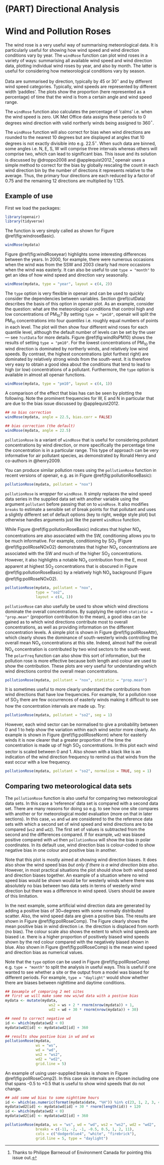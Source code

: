 # (PART) Directional Analysis {-}

# Wind and Pollution Roses {#windRose}

The wind rose is a very useful way of summarising meteorological data.
It is particularly useful for showing how wind speed and wind direction
conditions vary by year. The `windRose` function can plot wind roses in
a variety of ways: summarising all available wind speed and wind
direction data, plotting individual wind roses by year, and also by
month. The latter is useful for considering how meteorological
conditions vary by season.

Data are summarised by direction, typically by 45 or 30$^\circ$ and by
different wind speed categories. Typically, wind speeds are represented
by different width 'paddles'. The plots show the proportion (here
represented as a percentage) of time that the wind is from a certain
angle and wind speed range.

The `windRose` function also calculates the percentage of 'calms' i.e.
when the wind speed is zero. UK Met Office data assigns these periods to
0 degrees wind direction with valid northerly winds being assigned to
360$^\circ$.

The `windRose` function will also correct for bias when wind directions
are rounded to the nearest 10 degrees but are displayed at angles that
10 degrees is not exactly divisible into e.g. 22.5$^\circ$. When such
data are binned, some angles i.e. N, E, S, W will comprise three
intervals whereas others will comprise two, which can lead to
significant bias. This issue and its solution is discussed by
@droppo2008 and @applequist2012.[^wind-roses-1] [openair]{.pkg} uses a
simple method to correct for the bias by globally rescaling the count in
each wind direction bin by the number of directions it represents
relative to the average. Thus, the primary four directions are each
reduced by a factor of 0.75 and the remaining 12 directions are
multiplied by 1.125.

[^wind-roses-1]: Thanks to Philippe Barneoud of Environment Canada for
    pointing this issue out.

## Example of use

First we load the packages:

```r
library(openair)
library(tidyverse)
```

The function is very simply called as shown for Figure
\@ref(fig:windroseBasic).

```r
windRose(mydata)
```

Figure \@ref(fig:windRoseyear) highlights some interesting differences
between the years. In 2000, for example, there were numerous occasions
when the wind was from the SSW and 2003 clearly had more occasions when
the wind was easterly. It can also be useful to use `type = "month"` to
get an idea of how wind speed and direction vary seasonally.

```r
windRose(mydata, type = "year", layout = c(4, 2))
```

The `type` option is very flexible in [openair]{.pkg} and can be used to
quickly consider the dependencies between variables. Section
\@ref(cutData) describes the basis of this option in [openair]{.pkg}
plot. As an example, consider the question: what are the meteorological
conditions that control high and low concentrations of PM~10~? By
setting `type = "pm10"`, [openair]{.pkg} will split the PM~10~
concentrations into four *quantiles* i.e. roughly equal numbers of
points in each level. The plot will then show four different wind roses
for each quantile level, although the default number of levels can be
set by the user --- see `?cutData` for more details. Figure
\@ref(fig:windRsPM10) shows the results of setting `type = "pm10"`. For
the lowest concentrations of PM~10~ the wind direction is dominated by
northerly winds, and relatively low wind speeds. By contrast, the
highest concentrations (plot furthest right) are dominated by relatively
strong winds from the south-west. It is therefore very easy to obtain a
good idea about the conditions that tend to lead to high (or low)
concentrations of a pollutant. Furthermore, the `type` option is
available in almost all [openair]{.pkg} functions.

```r
windRose(mydata, type = "pm10", layout = c(4, 1))
```

A comparison of the effect that bias has can be seen by plotting the
following. Note the prominent frequencies for W, E and N in particular
that are due to the bias issue discussed by @applequist2012.

```r
## no bias correction
windRose(mydata, angle = 22.5, bias.corr = FALSE)

## bias correction (the default)
windRose(mydata, angle = 22.5)
```

`pollutionRose` is a variant of `windRose` that is useful for
considering pollutant concentrations by wind direction, or more
specifically the percentage time the concentration is in a particular
range. This type of approach can be very informative for air pollutant
species, as demonstrated by Ronald Henry and co-authors in @henry2009.

You can produce similar pollution roses using the `pollutionRose`
function in recent versions of [openair]{.pkg}, e.g. as in Figure
\@ref(fig:pollutionRoseBasic):

```r
pollutionRose(mydata, pollutant = "nox")
```

`pollutionRose` is *wrapper* for `windRose`. It simply replaces the wind
speed data series in the supplied data set with another variable using
the argument `pollutant` before passing that on to `windRose`. It also
modifies `breaks` to estimate a sensible set of break points for that
pollutant and uses a slightly different set of default options (key to
right, wedge style plot) but otherwise handles arguments just like the
parent `windRose` function.

While Figure \@ref(fig:pollutionRoseBasic) indicates that higher NO~x~
concentrations are also associated with the SW, conditioning allows you
to be much informative. For example, conditioning by SO~2~ (Figure
\@ref(fig:pollRoseNOxO2) demonstrates that higher NO~x~ concentrations
are associated with the SW and much of the higher SO~2~ concentrations.
However, it also highlights a notable NO~x~ contribution from the E,
most apparent at highest SO~2~ concentrations that is obscured in Figure
\@ref(fig:pollutionRoseBasic) by a relatively high NO~x~ background
(Figure \@ref(fig:pollRoseNOxO2).

```r
pollutionRose(mydata, pollutant = "nox", 
              type = "so2", 
              layout = c(4, 1))
```

`pollutionRose` can also usefully be used to show which wind directions
dominate the overall concentrations. By supplying the option
`statistic = "prop.mean"` (proportion contribution to the mean), a good
idea can be gained as to which wind directions contribute most to
overall concentrations, as well as providing information on the
different concentration levels. A simple plot is shown in Figure
\@ref(fig:pollRoseAttr), which clearly shows the dominance of
south-westerly winds controlling the overall mean NO~x~ concentrations
at this site. Indeed, almost half the overall NO~x~ concentration is
contributed by two wind sectors to the south-west. The `polarFreq`
function can also show this sort of information, but the pollution rose
is more effective because both length and colour are used to show the
contribution. These plots are very useful for understanding which wind
directions control the overall mean concentrations.

```r
pollutionRose(mydata, pollutant = "nox", statistic = "prop.mean")
```

It is sometimes useful to more clearly understand the contributions from
wind directions that have low frequencies. For example, for a pollution
rose of SO~2~ there are few occurrences of easterly winds making it
difficult to see how the concentration intervals are made up. Try:

```r
pollutionRose(mydata, pollutant = "so2", seg = 1)
```

However, each wind sector can be normalised to give a probability
between 0 and 1 to help show the variation within each wind sector more
clearly. An example is shown in Figure \@ref(fig:pollRoseNorm) where for
easterly winds it is now clearer that a greater proportion of the time
the concentration is made up of high SO~2~ concentrations. In this plot
each wind sector is scaled between 0 and 1. Also shown with a black like
is an indication of the wind direction frequency to remind us that winds
from the east occur with a low frequency.

```r
pollutionRose(mydata, pollutant = "so2", normalise = TRUE, seg = 1)
```

## Comparing two meteorological data sets {#comp-met}

The `pollutionRose` function is also useful for comparing two
meteorological data sets. In this case a 'reference' data set is
compared with a second data set. There are many reasons for doing so
e.g. to see how one site compares with another or for meteorological
model evaluation (more on that in later sections). In this case, `ws`
and `wd` are considered to the the reference data sets with which a
second set of wind speed and wind directions are to be compared (`ws2`
and `wd2`). The first set of values is subtracted from the second and
the differences compared. If for example, `wd2` was biased positive
compared with `wd` then `pollutionRose` will show the bias in polar
coordinates. In its default use, wind direction bias is colour-coded to
show negative bias in one colour and positive bias in another.

Note that this plot is mostly aimed at showing wind direction biases. It
does also show the wind speed bias *but only if there is a wind
direction bias also*. However, in most practical situations the plot
should show both wind speed and direction biases together. An example of
a situation where no wind speed bias would be shown would be for
westerly winds where there was absolutely no bias between two data sets
in terms of westerly wind direction but there was a difference in wind
speed. Users should be aware of this limitation.

In the next example, some artificial wind direction data are generated
by adding a positive bias of 30\~degrees with some normally distributed
scatter. Also, the wind speed data are given a positive bias. The
results are shown in Figure \@ref(fig:pollRoseComp). The Figure clearly
shows the mean positive bias in wind direction i.e. the direction is
displaced from north (no bias). The colour scale also shows the extent
to which wind speeds are biased i.e. there is a higher proportion of
positively biased wind speeds shown by the red colour compared with the
negatively biased shown in blue. Also shown in Figure
\@ref(fig:pollRoseComp) is the mean wind speed and direction bias as
numerical values.

Note that the `type` option can be used in Figure
\@ref(fig:pollRoseComp) e.g. `type = "month"` to split the analysis in
useful ways. This is useful if one wanted to see whether a site or the
output from a model was biased for different periods. For example,
`type = "daylight"` would show whether there are biases between
nighttime and daytime conditions.

```r
## $example of comparing 2 met sites
## first we will make some new ws/wd data with a postive bias
mydata <- mutate(mydata,
                    ws2 = ws + 2 * rnorm(nrow(mydata)) + 1,
                    wd2 = wd + 30 * rnorm(nrow(mydata)) + 30)

## need to correct negative wd
id <- which(mydata$wd2 < 0)
mydata$wd2[id] <- mydata$wd2[id] + 360

## results show postive bias in wd and ws
pollutionRose(mydata, 
              ws = "ws", 
              wd = "wd", 
              ws2 = "ws2", 
              wd2 = "wd2", 
              grid.line = 5)
```

An example of using user-supplied breaks is shown in Figure
\@ref(fig:pollRoseComp2). In this case six intervals are chosen
including one that spans -0.5 to +0.5 that is useful to show wind speeds
that do not change.

```r
## add some wd bias to some nighttime hours
id <- which(as.numeric(format(mydata$date, "%H")) %in% c(23, 1, 2, 3, 4, 5))
mydata$wd2[id] <- mydata$wd[id] + 30 * rnorm(length(id)) + 120
id <- which(mydata$wd2 < 0)
mydata$wd2[id] <- mydata$wd2[id] + 360

pollutionRose(mydata, ws = "ws", wd = "wd", ws2 = "ws2", wd2 = "wd2",
              breaks = c(-11, -2, -1, -0.5, 0.5, 1, 2, 11),
              cols = c("dodgerblue4", "white", "firebrick"),
              grid.line = 5, type = "daylight")
```
